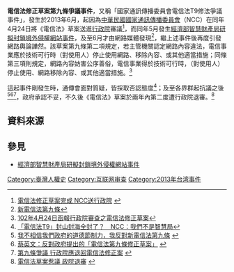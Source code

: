
'''電信法修正草案第九條爭議事件'''，又稱「國家通訊傳播委員會電信法T9修法爭議事件」，發生於2013年6月，起因為[[中華民國|中華民國]][[國家通訊傳播委員會|國家通訊傳播委員會]]（NCC）在同年4月24日將《電信法》草案送進[[行政院|行政院]]審議<ref>[http://news.chinatimes.com/tech/11050904/112013051000704.html 電信法修正草案完成 NCC送行政院] {{webarchive|url=https://web.archive.org/web/20140202100701/http://news.chinatimes.com/tech/11050904/112013051000704.html |date=2014-02-02 }}</ref>，而同年5月發生[[經濟部智慧財產局研擬封鎖境外侵權網站事件|經濟部智慧財產局研擬封鎖境外侵權網站事件]]，及至6月才由網路媒體發現<ref>[http://blog.baagic.com/post/52271183912/t9 新電信法第九條]</ref>，繼上述事件後再度引發網路輿論譁然。該草案第九條第二項規定，若主管機關認定網路內容違法，電信事業應於技術可行時（對使用人）停止使用網路、移除內容、或其他適當措施；同條第三項則規定，網路內容妨害公序善俗，電信事業得於技術可行時，（對使用人）停止使用、網路移除內容、或其他適當措施。<ref>[http://www.ncc.gov.tw/chinese/files/13050/1760_28824_130507_1.pdf 102年4月24日函報行政院審查之電信法修正草案]</ref>

這起事件剛發生時，通傳會面對質疑，皆採取否認態度<ref>[http://www.ettoday.net/news/20130607/219104.htm#ixzz2VUkpOyt5%20 「電信法T9」封山封海全封了？　NCC：我們不是智慧局]</ref>；及至各界群起抗議之後<ref>[http://www.giddens.tw/blog/post/39222017 我不相信我們政府的道德節制力，我反對新電信法第九條] {{Wayback|url=http://www.giddens.tw/blog/post/39222017 |date=20140202102143 }}</ref><ref>[http://www.iing.tw/2013/06/blog-post_17.html 蔡英文：反對政府提出的「電信法第九條修正草案」] {{webarchive|url=https://web.archive.org/web/20140203190023/http://www.iing.tw/2013/06/blog-post_17.html |date=2014-02-03 }}</ref><ref>[http://news.chinatimes.com/focus/501013794/112013070800454.html 第九條爭議 行政院應退回電信法修正案] {{webarchive|url=https://web.archive.org/web/20140202100658/http://news.chinatimes.com/focus/501013794/112013070800454.html |date=2014-02-02 }}</ref>，政府承認不妥，不久後《電信法》草案於兩年內第二度遭行政院退審。<ref>[http://www.libertytimes.com.tw/2013/new/jul/17/today-life10.htm 電信法草案惹議 政院退審] {{webarchive|url=https://web.archive.org/web/20130921140449/http://www.libertytimes.com.tw/2013/new/jul/17/today-life10.htm |date=2013-09-21 }}</ref>

== 資料來源 ==
{{Reflist|2}}

== 參見 ==
*[[經濟部智慧財產局研擬封鎖境外侵權網站事件|經濟部智慧財產局研擬封鎖境外侵權網站事件]]

{{臺灣社會運動|人權運動}}
[[Category:臺灣人權史|Category:臺灣人權史]]
[[Category:互联网审查|Category:互联网审查]]
[[Category:2013年台湾事件|Category:2013年台湾事件]]